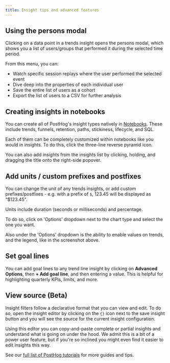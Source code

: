 ```yaml
---
title: Insight tips and advanced features
---
```


## Using the persons modal

Clicking on a data point in a trends insight opens the persons modal, which shows you a list of users/groups that performed it during the selected time period.

<ProductScreenshot
    imageLight = {personsLight} 
    imageDark = {personsDark}
    classes="rounded"
    alt="All persons who performed an event"
/>

From this menu, you can:
- Watch specific session replays where the user performed the selected event
- Dive deep into the properties of each individual user
- Save the entire list of users as a cohort
- Export the list of users to a CSV for further analysis

## Creating insights in notebooks

You can create all of PostHog's insight types natively in [Notebooks](/docs/notebooks). These include trends, funnels, retention, paths, stickiness, lifecycle, and SQL.

Each of them can be completely customized within notebooks like you would in insights. To do this, click the three-line reverse pyramid icon.

<ProductVideo
    videoLight={insightsLight} 
    videoDark={insightsDark}
    alt="Insight" 
    classes="rounded"
/>

You can also add insights from the insights list by clicking, holding, and dragging the title onto the right-side popover.

## Add units / custom prefixes and postfixes

You can change the unit of any trends insights, or add custom prefixes/postfixes - e.g. with a prefix of `$`, 123.45 will be displayed as "$123.45".

Units include duration (seconds or milliseconds) and percentage.

<ProductScreenshot
    imageLight = {prefixLight} 
    imageDark = {prefixDark}
    classes="rounded"
    alt="Unit and prefix options"
/>

To do so, click on 'Options' dropdown next to the chart type and select the one you want.

<ProductScreenshot
    imageLight = {legendLight} 
    imageDark = {legendDark}
    classes="rounded"
    alt="Series legend"
/>

Also under the 'Options' dropdown is the ability to enable values on trends, and the legend, like in the screenshot above.

## Set goal lines

You can add goal lines to any trend line insight by clicking on **Advanced Options**, then **+ Add goal line**, and then entering a value. This is helpful for highlighting quarterly KPIs, limits, and more.

<ProductScreenshot
    imageLight = "https://res.cloudinary.com/dmukukwp6/image/upload/Clean_Shot_2025_04_16_at_09_28_36_2x_81de2d5ade.png"
    imageDark = "https://res.cloudinary.com/dmukukwp6/image/upload/Clean_Shot_2025_04_16_at_09_28_58_2x_e82dfda3e7.png"
    classes="rounded"
    alt="Goal line"
/>

## View source (Beta)

Insight filters follow a declarative format that you can view and edit. To do so, open the insight editor by clicking on the `{}` icon next to the save insight button and you will see the source for the current insight configuration. 

Using this editor you can copy-and-paste complete or partial insights and understand what is going on under the hood. We admit this is a bit of a power user feature, but if you're so inclined you might even find it easier to edit insights this way.

<ProductScreenshot
    imageLight = {insightsSourceLight} 
    imageDark = {insightsSourceDark}
    classes="rounded"
    alt="View insight configuration source"
/>

See our [full list of PostHog tutorials](/tutorials) for more guides and tips.
